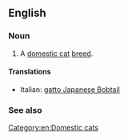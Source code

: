 ==English==

===Noun===
{{en-noun|sg=[[Japanese Bobtail]]}}

# A [[domestic cat]] [[breed]].

====Translations====
{{trans-top|a domestic cat breed}}
* Italian: [[gatto Japanese Bobtail]]
{{trans-mid}}
{{trans-bottom}}

===See also===
{{wikipedia|Japanese Bobtail (cat)}}
{{commonscat|Japanese Bobtail cats}}

[[Category:en:Domestic cats]]